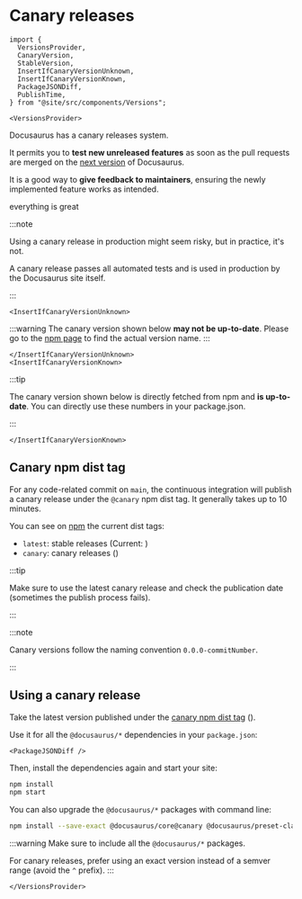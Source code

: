 # Canary releases

```mdx-code-block
import {
  VersionsProvider,
  CanaryVersion,
  StableVersion,
  InsertIfCanaryVersionUnknown,
  InsertIfCanaryVersionKnown,
  PackageJSONDiff,
  PublishTime,
} from "@site/src/components/Versions";

<VersionsProvider>
```

Docusaurus has a canary releases system.

It permits you to **test new unreleased features** as soon as the pull requests are merged on the [next version](./5-release-process.mdx#next-version) of Docusaurus.

It is a good way to **give feedback to maintainers**, ensuring the newly implemented feature works as intended.

everything is great

:::note

Using a canary release in production might seem risky, but in practice, it's not.

A canary release passes all automated tests and is used in production by the Docusaurus site itself.

:::

```mdx-code-block
<InsertIfCanaryVersionUnknown>
```

:::warning The canary version shown below **may not be up-to-date**. Please go to the [npm page](https://www.npmjs.com/package/@docusaurus/core?activeTab=versions) to find the actual version name. :::

```mdx-code-block
</InsertIfCanaryVersionUnknown>
<InsertIfCanaryVersionKnown>
```

:::tip

The canary version shown below is directly fetched from npm and **is up-to-date**. You can directly use these numbers in your package.json.

:::

```mdx-code-block
</InsertIfCanaryVersionKnown>
```

## Canary npm dist tag

For any code-related commit on `main`, the continuous integration will publish a canary release under the `@canary` npm dist tag. It generally takes up to 10 minutes.

You can see on [npm](https://www.npmjs.com/package/@docusaurus/core?activeTab=versions) the current dist tags:

- `latest`: stable releases (Current: <StableVersion />)
- `canary`: canary releases (<CanaryVersion />)

:::tip

Make sure to use the latest canary release and check the publication date (sometimes the publish process fails). <PublishTime />

:::

:::note

Canary versions follow the naming convention `0.0.0-commitNumber`.

:::

## Using a canary release

Take the latest version published under the [canary npm dist tag](https://www.npmjs.com/package/@docusaurus/core?activeTab=versions) (<CanaryVersion />).

Use it for all the `@docusaurus/*` dependencies in your `package.json`:

```mdx-code-block
<PackageJSONDiff />
```

Then, install the dependencies again and start your site:

```bash npm2yarn
npm install
npm start
```

You can also upgrade the `@docusaurus/*` packages with command line:

```bash npm2yarn
npm install --save-exact @docusaurus/core@canary @docusaurus/preset-classic@canary
```

:::warning Make sure to include all the `@docusaurus/*` packages.

For canary releases, prefer using an exact version instead of a semver range (avoid the `^` prefix). :::

```mdx-code-block
</VersionsProvider>
```
